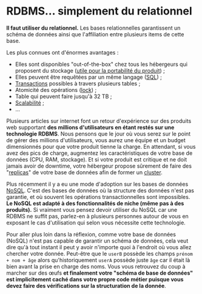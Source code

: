 # RDBMS… simplement du relationnel

**Il faut utiliser du relationnel.** Les bases relationnelles garantissent un schéma de données ainsi que l'affiliation entre plusieurs items de cette base.

Les plus connues ont d'énormes avantages :

- Elles sont disponibles "out-of-the-box" chez tous les hébergeurs qui proposent du stockage ([utile pour la portabilité du produit](database-for-everything/maintenance.mdx)) ;
- Elles peuvent être requêtées par un même langage ([SQL](https://en.wikipedia.org/wiki/SQL)) ;
- [Transactions](https://en.wikipedia.org/wiki/Database_transaction) possibles à travers plusieurs tables ;
- Atomicité des opérations ([lock](https://en.wikipedia.org/wiki/Record_locking)) ;
- Table qui peuvent faire jusqu'à 32 TB ;
- [Scalabilité](https://fr.wiktionary.org/wiki/scalabilit%C3%A9) ;
- …

Plusieurs articles sur internet font un retour d'expérience sur des produits web supportant **des millions d'utilisateurs en étant restés sur une technologie RDBMS**. Nous pensons que le jour où vous serez sur le point de gérer des millions d'utilisateurs, vous aurez une équipe et un budget dimensionnés pour que votre produit tienne la charge. En attendant, si vous avez des pics de charge, augmentez les caractéristiques de votre base de données (CPU, RAM, stockage). Et si votre produit est critique et ne doit jamais avoir de downtime, votre hébergeur propose sûrement de faire des "[replicas](<https://en.wikipedia.org/wiki/Replication_(computing)>)" de votre base de données afin de former un [cluster](https://en.wikipedia.org/wiki/High-availability_cluster).

Plus récemment il y a eu une mode d'adoption sur les bases de données [NoSQL](https://en.wikipedia.org/wiki/NoSQL). C'est des bases de données où la structure des données n'est pas garantie, et où souvent les opérations transactionnelles sont impossibles. **Le NoSQL est adapté à des fonctionnalités de niche (même pas à des produits).** Si vraiment vous pensez devoir utiliser du NoSQL car une RDBMS ne suffit pas, parlez-en à plusieurs personnes autour de vous en exposant le cas d'utilisation qui selon vous nécessite cette technologie.

Pour aller plus loin dans la réflexion, comme votre base de données (NoSQL) n'est pas capable de garantir un schéma de données, cela veut dire qu'à tout instant il peut y avoir n'importe quoi à l'endroit où vous allez chercher votre donnée. Peut-être que le `userB` possède les champs `prénom + nom + âge` alors qu'historiquement `userA` possède juste `âge` car il était là bien avant la prise en charge des noms. Vous vous retrouvez du coup à marcher sur des œufs **et finalement votre "schéma de base de données" est implicitement caché dans votre propre code métier puisque vous devez faire des vérifications sur la structuration de la donnée**.
